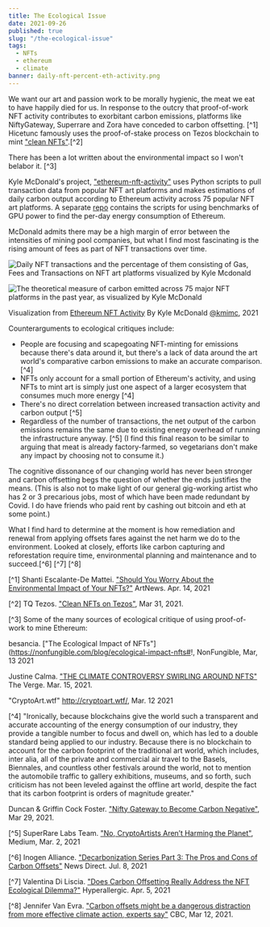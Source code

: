```yaml
---
title: The Ecological Issue
date: 2021-09-26
published: true
slug: "/the-ecological-issue"
tags:
  - NFTs
  - ethereum
  - climate
banner: daily-nft-percent-eth-activity.png
---
```


We want our art and passion work to be morally hygienic, the meat we eat to have happily died for us. In response to the outcry that proof-of-work NFT activity contributes to exorbitant carbon emissions, platforms like NiftyGateway, Superrare and Zora have conceded to carbon offsetting. [^1] Hicetunc famously uses the proof-of-stake process on Tezos blockchain to mint ["clean NFTs"](https://cleannfts.org/).[^2]

There has been a lot written about the environmental impact so I won't belabor it. [^3]

Kyle McDonald's project, ["ethereum-nft-activity"](https://github.com/kylemcdonald/ethereum-nft-activity) uses Python scripts to pull transaction data from popular NFT art platforms and makes estimations of daily carbon output according to Ethereum activity across 75  popular NFT art platforms. A separate [repo](https://github.com/kylemcdonald/ethereum-energy) contains the scripts for using benchmarks of GPU power to find the per-day energy consumption of Ethereum. 

McDonald admits there may be a high margin of error between the intensities of mining pool companies, but what I find most fascinating is the rising amount of fees as part of NFT transactions over time. 

![Daily NFT transactions and the percentage of them consisting of Gas, Fees and Transactions on NFT art platforms visualized by Kyle Mcdonald](daily-nft-percent-eth-activity.png)

![The theoretical measure of carbon emitted across 75 major NFT platforms in the past year, as visualized by Kyle McDonald](daily-nft-gas.png) 

Visualization from [Ethereum NFT Activity](https://kylemcdonald.github.io/ethereum-nft-activity/) By Kyle McDonald [@kmimc](https://twitter.com/kcimc), 2021

Counterarguments to ecological critiques include:

- People are focusing and scapegoating NFT-minting for emissions because there's data around it, but there's a lack of data around the art world's comparative carbon emissions to make an accurate comparison. [^4]
- NFTs only account for a small portion of Ethereum's activity, and using NFTs to mint art is simply just one aspect of a larger ecosystem that consumes much more energy [^4]
- There's no direct correlation between increased transaction activity and carbon output [^5]
- Regardless of the number of transactions, the net output of the carbon emissions remains the same due to existing energy overhead of running the infrastructure anyway. [^5] 
(I find this final reason to be similar to arguing that meat is already factory-farmed, so vegetarians don't make any impact by choosing not to consume it.)

The cognitive dissonance of our changing world has never been stronger and carbon offsetting begs the question of whether the ends justifies the means. (This is also not to make light of our general gig-working artist who has 2 or 3 precarious jobs, most of which have been made redundant by Covid. I do have friends who paid rent by cashing out bitcoin and eth at some point.)

What I find hard to determine at the moment is how remediation and renewal from applying offsets fares against the net harm we do to the environment. Looked at closely, efforts like carbon capturing and reforestation require time, environmental planning and maintenance and to succeed.[^6] [^7] [^8]

[^1] Shanti Escalante-De Mattei. ["Should You Worry About the Environmental Impact of Your NFTs?"](https://www.artnews.com/art-news/news/nft-carbon-environmental-impact-1234589742/) ArtNews. Apr. 14, 2021

[^2] TQ Tezos. ["Clean NFTs on Tezos"](https://medium.com/tqtezos/clean-nfts-on-tezos-58566b2fdba1), Mar 31, 2021.

[^3] Some of the many sources of ecological critique of using proof-of-work to mine Ethereum:

besancia. ["The Ecological Impact of NFTs"](https://nonfungible.com/blog/ecological-impact-nfts#!, NonFungible, Mar, 13 2021

Justine Calma. ["THE CLIMATE CONTROVERSY SWIRLING AROUND NFTS"](https://www.theverge.com/2021/3/15/22328203/nft-cryptoart-ethereum-blockchain-climate-change) The Verge. Mar. 15, 2021.

"CryptoArt.wtf" http://cryptoart.wtf/, Mar. 12 2021

[^4] 
 "Ironically, because blockchains give the world such a transparent and accurate accounting of the energy consumption of our industry, they provide a tangible number to focus and dwell on, which has led to a double standard being applied to our industry. Because there is no blockchain to account for the carbon footprint of the traditional art world, which includes, inter alia, all of the private and commercial air travel to the Basels, Biennales, and countless other festivals around the world, not to mention the automobile traffic to gallery exhibitions, museums, and so forth, such criticism has not been leveled against the offline art world, despite the fact that its carbon footprint is orders of magnitude greater." 

Duncan & Griffin Cock Foster. ["Nifty Gateway to Become Carbon Negative"](https://www.gemini.com/blog/nifty-gateway-to-become-carbon-negative), Mar 29, 2021.

[^5] SuperRare Labs Team. ["No, CryptoArtists Aren’t Harming the Planet"](https://medium.com/superrare/no-cryptoartists-arent-harming-the-planet-43182f72fc61), Medium, Mar. 2, 2021

[^6] Inogen Alliance. ["Decarbonization Series Part 3: The Pros and Cons of Carbon Offsets"](https://newsdirect.com/news/decarbonization-series-part-3-the-pros-and-cons-of-carbon-offsets-120297895) News Direct. Jul. 8, 2021

[^7] Valentina Di Liscia. ["Does Carbon Offsetting Really Address the NFT Ecological Dilemma?"](https://hyperallergic.com/634236/does-carbon-offsetting-really-address-the-nft-ecological-dilemma/) Hyperallergic. Apr. 5, 2021

[^8] Jennifer Van Evra. ["Carbon offsets might be a dangerous distraction from more effective climate action, experts say"](https://www.cbc.ca/radio/whatonearth/carbon-offsets-might-be-a-dangerous-distraction-from-more-effective-climate-action-experts-say-1.5946764) CBC, Mar 12, 2021.

